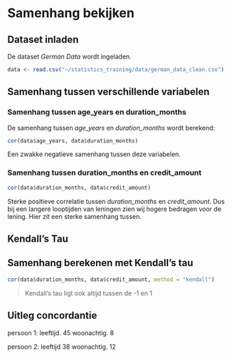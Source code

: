# Samenhang bekijken


## Dataset inladen

De dataset *German Data* wordt ingeladen.


```r
data <- read.csv("~/statistics_training/data/german_data_clean.csv")
```


## Samenhang tussen verschillende variabelen


### Samenhang tussen age_years en duration_months

De samenhang tussen *age_years* en *duration_months* wordt berekend:

```r
cor(data$age_years, data$duration_months)
```

Een zwakke negatieve samenhang tussen deze variabelen.


### Samenhang tussen duration_months en credit_amount

```r
cor(data$duration_months, data$credit_amount)
```

Sterke positieve correlatie tussen *duration_months* en *credit_amount*. Dus bij een langere looptijden van leningen zien wij hogere bedragen voor de lening. Hier zit een sterke samenhang tussen.


## Kendall's Tau

## Samenhang berekenen met Kendall's tau

```r
cor(data$duration_months, data$credit_amount, method = "kendall")
```


> Kendall's tau ligt ook altijd tussen de -1 en 1

## Uitleg concordantie


persoon 1:
leeftijd.   45
woonachtig. 8

persoon 2:
leeftijd    38
woonachtig. 12





